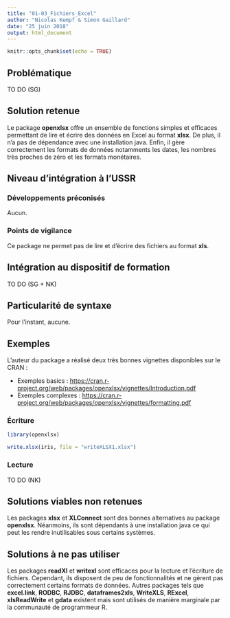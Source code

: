 ```yaml
---
title: "01-03_Fichiers_Excel"
author: "Nicolas Kempf & Simon Gaillard"
date: "25 juin 2018"
output: html_document
---
```


```r
knitr::opts_chunk$set(echo = TRUE)
```

## Problématique

TO DO (SG)

## Solution retenue

Le package **openxlsx** offre un ensemble de fonctions simples et efficaces permettant de lire et écrire des données en Excel au format **xlsx**. De plus, il n'a pas de dépendance avec une installation java. Enfin, il gère correctement les formats de données notamments les dates, les nombres très proches de zéro et les formats monétaires.

## Niveau d'intégration à l'USSR

### Développements préconisés

Aucun.

### Points de vigilance

Ce package ne permet pas de lire et d'écrire des fichiers au format **xls**.

## Intégration au dispositif de formation

TO DO (SG  + NK)

## Particularité de syntaxe

Pour l'instant, aucune. 

## Exemples

L'auteur du package a réalisé deux très bonnes vignettes disponibles sur le CRAN :

* Exemples basics : <https://cran.r-project.org/web/packages/openxlsx/vignettes/Introduction.pdf>
* Exemples complexes : <https://cran.r-project.org/web/packages/openxlsx/vignettes/formatting.pdf>


### Écriture

```r
library(openxlsx)

write.xlsx(iris, file = "writeXLSX1.xlsx")
```

### Lecture

TO DO (NK)

## Solutions viables non retenues

Les packages **xlsx** et **XLConnect** sont des bonnes alternatives au package **openxlsx**. Néanmoins, ils sont dépendants à une installation java ce qui peut les rendre inutilisables sous certains systèmes.  

## Solutions à ne pas utiliser

Les packages **readXl** et **writexl** sont efficaces pour la lecture et l'écriture de fichiers. Cependant, ils disposent de peu de fonctionnalités et ne gèrent pas correctement certains formats de données. Autres packages tels que **excel.link**, **RODBC**, **RJDBC**, **dataframes2xls**, **WriteXLS**, **RExcel**, **xlsReadWrite** et **gdata** existent mais sont utilisés de manière marginale par la communauté de programmeur R. 

